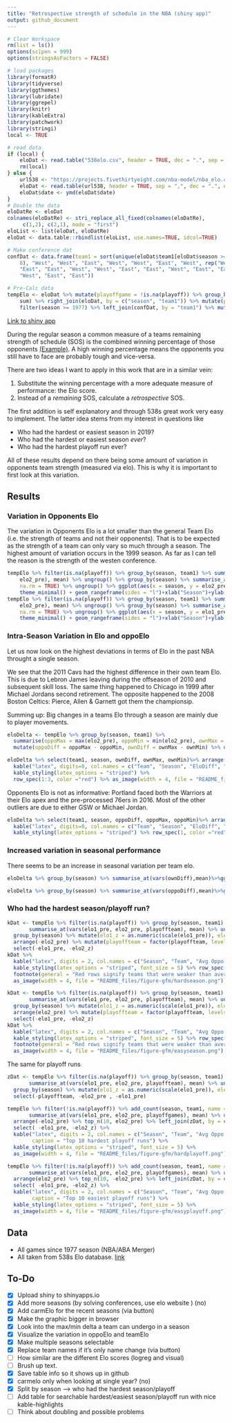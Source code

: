 ```yaml
---
title: "Retrospective strength of schedule in the NBA (shiny app)"
output: github_document
---
```


```r
# Clear Workspace
rm(list = ls())
options(scipen = 999)
options(stringsAsFactors = FALSE)

# load packages
library(formatR)
library(tidyverse)
library(ggthemes)
library(lubridate)
library(ggrepel)
library(knitr)
library(kableExtra)
library(patchwork)
library(stringi)
local <- TRUE

# read data
if (local) {
    eloDat <- read.table("538elo.csv", header = TRUE, dec = ".", sep = ";")
    rm(local)
} else {
    url538 <- "https://projects.fivethirtyeight.com/nba-model/nba_elo.csv"
    eloDat <- read.table(url538, header = TRUE, sep = ",", dec = ".", na.strings = "")
    eloDat$date <- ymd(eloDat$date)
}
# Double the data
eloDatRe <- eloDat
colnames(eloDatRe) <- stri_replace_all_fixed(colnames(eloDatRe),
     c(1,2), c(2,1), mode = "first")
eloList <- list(eloDat, eloDatRe)
eloDat <- data.table::rbindlist(eloList, use.names=TRUE, idcol=TRUE)

# Make conference dat
confDat <- data.frame(team1 = sort(unique(eloDat$team1[eloDat$season >= 1977])), conference = c(rep("East", 
    8), "West", "West", "East", "West", "West", "East", "West", rep("West", 3), "East", "East", "West", 
    "East", "East", "West", "West", "East", "East", "West", "East", "East", rep("West", 6), "East", "West", 
    "West", "East", "East"))

# Pre-Calc data
tempElo <- eloDat %>% mutate(playoffgame = !is.na(playoff)) %>% group_by(season, team1) %>% summarise_if(is.logical, 
    sum) %>% right_join(eloDat, by = c("season", "team1")) %>% mutate(playoffteam = playoffgame > 0) %>% 
    filter(season >= 1977) %>% left_join(confDat, by = "team1") %>% mutate(playoffgame = !is.na(playoff))

```

[Link to shiny app](https://georgeblck.shinyapps.io/oppoElo/)

During the regular season a common measure of a teams remaining strength of schedule (SOS) is the combined winning percentage of 
those opponents [(Example)](http://www.tankathon.com/remaining_schedule_strength). A high winning percentage means the opponents you still 
have to face are probably tough and vice-versa. 

There are two ideas I want to apply in this work that are in a similar vein:

1. Substitute the winning percentage with a more adequate measure of performance: the Elo score.
2. Instead of a *remaining* SOS, calculate a *retrospective* SOS.

The first addition is self explanatory and through 538s great work very easy to implement. The latter idea stems from my interest in questions like

* Who had the hardest or easiest season in 2019?
* Who had the hardest or easiest season *ever*?
* Who had the hardest playoff run ever?

All of these results depend on there being some amount of variation in opponents team strength (measured via elo). This is why it is important to first look at this variation.

## Results

### Variation in Opponents Elo

The variation in Opponents Elo is a lot smaller than the general Team Elo (i.e. the strength of teams and not their opponents). 
That is to be expected as the strength of a team can only vary so much through a season. The highest amount of variation occurs in the 1999 season. As far as I can tell the reason is the strength of the westen conference.

```r
tempElo %>% filter(is.na(playoff)) %>% group_by(season, team1) %>% summarise_at(vars(elo1_pre, 
    elo2_pre), mean) %>% ungroup() %>% group_by(season) %>% summarise_at(vars(elo1_pre, elo2_pre), sd, 
    na.rm = TRUE) %>% ungroup() %>% ggplot(aes(x = season, y = elo2_pre)) + geom_point() + geom_line() + 
    theme_minimal() + geom_rangeframe(sides = "l")+xlab("Season")+ylab("Variation in season-wise opponents Elo")
tempElo %>% filter(is.na(playoff)) %>% group_by(season, team1) %>% summarise_at(vars(elo1_pre, 
    elo2_pre), mean) %>% ungroup() %>% group_by(season) %>% summarise_at(vars(elo1_pre, elo2_pre), sd, 
    na.rm = TRUE) %>% ungroup() %>% ggplot(aes(x = season, y = elo1_pre)) + geom_point() + geom_line() + 
    theme_minimal() + geom_rangeframe(sides = "l")+xlab("Season")+ylab("Variation in season-wise Team Elo")
```

### Intra-Season Variation in Elo and oppoElo

Let us now look on the highest deviations in terms of Elo in the past NBA throught a single season.

We see that the 2011 Cavs had the highest difference in their own team Elo. This is due to Lebron James leaving during the offseason of 2010 and subsequent skill loss. The same thing happened to Chicago in 1999 after Michael Jordans second retirement. 
The opposite happened to the 2008 Boston Celtics: Pierce, Allen & Garnett got them the championsip.

Summing up: Big changes in a teams Elo through a season are mainly due to player movements.

```r
eloDelta <- tempElo %>% group_by(season, team1) %>% 
  summarise(oppoMax = max(elo2_pre), oppoMin = min(elo2_pre), ownMax = max(elo1_pre), ownMin = min(elo1_pre)) %>%
  mutate(oppoDiff = oppoMax - oppoMin, ownDiff = ownMax - ownMin) %>% ungroup() 

eloDelta %>% select(team1, season, ownDiff, ownMax, ownMin)%>% arrange(-ownDiff) %>% top_n(10, ownDiff) %>% 
  kable("latex", digits=0, col.names = c("Team", "Season", "EloDiff", "Highest Elo", "Lowest Elo"), booktabs = T) %>% 
  kable_styling(latex_options = "striped") %>%
  row_spec(1:3, color ="red") %>% as_image(width = 4, file = "README_files/figure-gfm/teamdelta.png")
```

Opponents Elo is not as informative:
Portland faced both the Warriors at their Elo apex and the pre-processed 76ers in 2016. Most of the other outliers are due to either GSW or Michael Jordan.

```r
eloDelta %>% select(team1, season, oppoDiff, oppoMax, oppoMin)%>% arrange(-oppoDiff) %>% top_n(10, oppoDiff) %>% 
  kable("latex", digits=0, col.names = c("Team", "Season", "EloDiff", "Highest Oppo Elo", "Lowest Oppo Elo"), booktabs = TRUE) %>% 
  kable_styling(latex_options = "striped") %>% row_spec(1, color ="red") %>% as_image(width = 4, file = "README_files/figure-gfm/oppodelta.png")
```

### Increased variation in seasonal performance

There seems to be an increase in seasonal variation per team elo.

```r
eloDelta %>% group_by(season) %>% summarise_at(vars(ownDiff),mean)%>%ggplot(aes(x=season,y=ownDiff))+geom_point()+geom_line()+theme_minimal()+geom_smooth(method = "lm", se = FALSE)+xlab("Season")+ylab("Average Range Difference in Team Elo (Max-Min)")

eloDelta %>% group_by(season) %>% summarise_at(vars(oppoDiff),mean)%>%ggplot(aes(x=season,y=oppoDiff))+geom_point()+geom_line()+theme_minimal()+geom_smooth(method = "lm", se = FALSE)+xlab("Season")+ylab("Average Range Difference in oppo Team Elo (Max-Min)")

```

### Who had the hardest season/playoff run?



```r
kDat <- tempElo %>% filter(is.na(playoff)) %>% group_by(season, team1) %>% 
       summarise_at(vars(elo1_pre, elo2_pre, playoffteam), mean) %>% ungroup() %>% left_join(confDat, by = "team1") %>%
  group_by(season) %>% mutate(elo1_z = as.numeric(scale(elo1_pre)), elo2_z = as.numeric(scale(elo2_pre))) %>% ungroup() %>%
  arrange(-elo2_pre) %>% mutate(playoffteam = factor(playoffteam, levels = 0:1, labels = c("No", "Yes"))) %>% top_n(10, elo2_pre) %>%
  select(-elo1_pre, -elo2_z)
kDat %>% 
  kable("latex", digits = 2, col.names = c("Season", "Team", "Avg Oppo Elo", "Reached Playoffs?", "Conference", "Teams relative strength"), booktabs = TRUE, caption = "Top 10 hardest NBA seasons") %>%
  kable_styling(latex_options = "striped", font_size = 5) %>% row_spec(which(kDat$elo1_z < 0), bold = F, color = "white", background = "red") %>%
  footnote(general = "Red rows signify teams that were weaker than average in the respective season") %>%
  as_image(width = 4, file = "README_files/figure-gfm/hardseason.png")

kDat <- tempElo %>% filter(is.na(playoff)) %>% group_by(season, team1) %>% 
       summarise_at(vars(elo1_pre, elo2_pre, playoffteam), mean) %>% ungroup() %>% left_join(confDat, by = "team1") %>%
  group_by(season) %>% mutate(elo1_z = as.numeric(scale(elo1_pre)), elo2_z = as.numeric(scale(elo2_pre))) %>% ungroup() %>%
  arrange(elo2_pre) %>% mutate(playoffteam = factor(playoffteam, levels = 0:1, labels = c("No", "Yes"))) %>% top_n(10, -elo2_pre) %>%
  select(-elo1_pre, -elo2_z)
kDat %>% 
  kable("latex", digits = 2, col.names = c("Season", "Team", "Avg Oppo Elo", "Reached Playoffs?", "Conference", "Teams relative strength"), booktabs = TRUE, caption = "Top 10 easiest NBA seasons") %>%
  kable_styling(latex_options = "striped", font_size = 5) %>% row_spec(which(kDat$elo1_z < 0), bold = F, color = "white", background = "red") %>%
  footnote(general = "Red rows signify teams that were weaker than average in the respective season") %>%
  as_image(width = 4, file = "README_files/figure-gfm/easyseason.png")
```

The same for playoff runs

```r
zDat <- tempElo %>% filter(is.na(playoff)) %>% group_by(season, team1) %>% 
       summarise_at(vars(elo1_pre, elo2_pre, playoffteam), mean) %>% ungroup() %>% 
  group_by(season) %>% mutate(elo1_z = as.numeric(scale(elo1_pre)), elo2_z = as.numeric(scale(elo2_pre))) %>% ungroup() %>%
  select(-playoffteam, -elo2_pre , -elo1_pre)

tempElo %>% filter(!is.na(playoff)) %>% add_count(season, team1, name = "playoffgames") %>% group_by(season, team1) %>% 
       summarise_at(vars(elo1_pre, elo2_pre, playoffgames), mean) %>% ungroup() %>% left_join(confDat, by = "team1") %>%
  arrange(-elo2_pre) %>% top_n(10, elo2_pre) %>% left_join(zDat, by = c("season", "team1")) %>%
  select( -elo1_pre, -elo2_z) %>%  
  kable("latex", digits = 2, col.names = c("Season", "Team", "Avg Oppo Elo", "#Games", "Conference", "Team strength during season"), booktabs = TRUE,
        caption = "Top 10 hardest playoff runs") %>%
  kable_styling(latex_options = "striped", font_size = 5) %>% 
  as_image(width = 4, file = "README_files/figure-gfm/hardplayoff.png")

tempElo %>% filter(!is.na(playoff)) %>% add_count(season, team1, name = "playoffgames") %>% group_by(season, team1) %>% 
       summarise_at(vars(elo1_pre, elo2_pre, playoffgames), mean) %>% ungroup() %>% left_join(confDat, by = "team1") %>%
  arrange(elo2_pre) %>% top_n(10, -elo2_pre) %>% left_join(zDat, by = c("season", "team1")) %>%
  select( -elo1_pre, -elo2_z) %>%  
  kable("latex", digits = 2, col.names = c("Season", "Team", "Avg Oppo Elo", "#Games", "Conference", "Team strength during season"), booktabs = TRUE,
        caption = "Top 10 easiest playoff runs") %>%
  kable_styling(latex_options = "striped", font_size = 5) %>% 
  as_image(width = 4, file = "README_files/figure-gfm/easyplayoff.png")

```

## Data

* All games since 1977 season (NBA/ABA Merger)
* All taken from 538s Elo database. [link](https://projects.fivethirtyeight.com/nba-model/nba_elo.csv)

## To-Do

* [x] Upload shiny to shinyapps.io
* [x] Add more seasons (by solving conferences, use elo website ) (no)
* [x] Add carmElo for the recent seasons (via button)
* [x] Make the graphic bigger in browser
* [x] Look into the max/min delta a team can undergo in a season
* [x] Visualize the variation in oppoElo and teamElo
* [x] Make multiple seasons selectable
* [x] Replace team names if it's only name change (via button)
* [ ] How similar are the different Elo scores (logreg and visual)
* [ ] Brush up text.
* [x] Save table info so it shows up in github
* [x] carmelo only when looking at single year? (no)
* [x] Split by season --> who had the hardest season/playoff 
* [ ] Add table for searchable hardest/easiest season/playoff run with nice kable-highlights
* [ ] Think about doubling and possible problems 